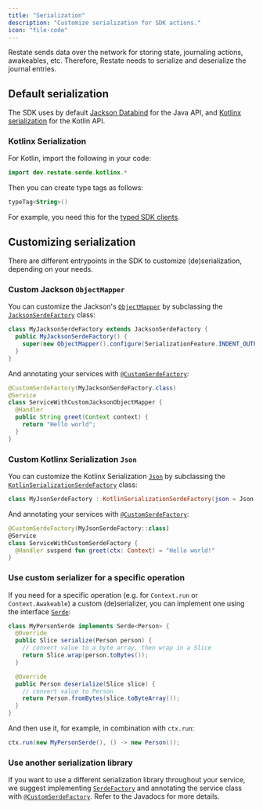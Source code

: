 ```yaml
---
title: "Serialization"
description: "Customize serialization for SDK actions."
icon: "file-code"
---
```


Restate sends data over the network for storing state, journaling actions, awakeables, etc.
Therefore, Restate needs to serialize and deserialize the journal entries.

## Default serialization

The SDK uses by default [Jackson Databind](https://github.com/FasterXML/jackson) for the Java API, and [Kotlinx serialization](https://kotlinlang.org/docs/serialization.html) for the Kotlin API.

### Kotlinx Serialization

For Kotlin, import the following in your code:
```kotlin {"CODE_LOAD::kotlin/src/main/kotlin/develop/SerializationExample.kt#import"}
import dev.restate.serde.kotlinx.*
```

Then you can create type tags as follows:
```kotlin {"CODE_LOAD::kotlin/src/main/kotlin/develop/SerializationExample.kt#typetag"}
typeTag<String>()
```
For example, you need this for the [typed SDK clients](/operate/invocation/clients/java-sdk).

## Customizing serialization

There are different entrypoints in the SDK to customize (de)serialization, depending on your needs.

### Custom Jackson `ObjectMapper`

You can customize the Jackson's [`ObjectMapper`](https://javadoc.io/doc/com.fasterxml.jackson.core/jackson-databind/latest/com/fasterxml/jackson/databind/ObjectMapper.html) by subclassing the [`JacksonSerdeFactory`](https://docs.restate.dev/javadocs/dev/restate/sdk/serde/jackson/JacksonSerdeFactory) class:

```java {"CODE_LOAD::java/src/main/java/develop/SerializationExample.java#custom_jackson"} 
class MyJacksonSerdeFactory extends JacksonSerdeFactory {
  public MyJacksonSerdeFactory() {
    super(new ObjectMapper().configure(SerializationFeature.INDENT_OUTPUT, true));
  }
}
```

And annotating your services with [`@CustomSerdeFactory`](https://docs.restate.dev/javadocs/dev/restate/sdk/annotation/CustomSerdeFactory):

```java {"CODE_LOAD::java/src/main/java/develop/SerializationExample.java#custom_jackson_service"} 
@CustomSerdeFactory(MyJacksonSerdeFactory.class)
@Service
class ServiceWithCustomJacksonObjectMapper {
  @Handler
  public String greet(Context context) {
    return "Hello world";
  }
}
```

### Custom Kotlinx Serialization `Json`

You can customize the Kotlinx Serialization [`Json`](https://kotlinlang.org/api/kotlinx.serialization/kotlinx-serialization-json/kotlinx.serialization.json/-json/) by subclassing the [`KotlinSerializationSerdeFactory`](https://docs.restate.dev/ktdocs/sdk-api-kotlin/dev.restate.sdk.kotlin.serialization/-kotlin-serialization-serde-factory/) class:

```kotlin {"CODE_LOAD::kotlin/src/main/kotlin/develop/SerializationExample.kt#custom"} 
class MyJsonSerdeFactory : KotlinSerializationSerdeFactory(json = Json { prettyPrint = true })
```

And annotating your services with [`@CustomSerdeFactory`](https://docs.restate.dev/ktdocs/sdk-common/dev.restate.sdk.annotation/-custom-serde-factory/):

```kotlin {"CODE_LOAD::kotlin/src/main/kotlin/develop/SerializationExample.kt#custom_service"} 
@CustomSerdeFactory(MyJsonSerdeFactory::class)
@Service
class ServiceWithCustomSerdeFactory {
  @Handler suspend fun greet(ctx: Context) = "Hello world!"
}
```

### Use custom serializer for a specific operation

If you need for a specific operation (e.g. for `Context.run` or `Context.Awakeable`) a custom (de)serializer, you can implement one using the interface [`Serde`](https://docs.restate.dev/javadocs/dev/restate/serde/Serde):

```java {"CODE_LOAD::java/src/main/java/develop/SerializationExample.java#customserdes"} 
class MyPersonSerde implements Serde<Person> {
  @Override
  public Slice serialize(Person person) {
    // convert value to a byte array, then wrap in a Slice
    return Slice.wrap(person.toBytes());
  }

  @Override
  public Person deserialize(Slice slice) {
    // convert value to Person
    return Person.fromBytes(slice.toByteArray());
  }
}
```

And then use it, for example, in combination with `ctx.run`:

```java {"CODE_LOAD::java/src/main/java/develop/SerializationExample.java#use_person_serde"} 
ctx.run(new MyPersonSerde(), () -> new Person());
```

### Use another serialization library

If you want to use a different serialization library throughout your service, we suggest implementing [`SerdeFactory`](https://docs.restate.dev/javadocs/dev/restate/serde/SerdeFactory) and annotating the service class with [`@CustomSerdeFactory`](https://docs.restate.dev/javadocs/dev/restate/sdk/annotation/CustomSerdeFactory). Refer to the Javadocs for more details.
